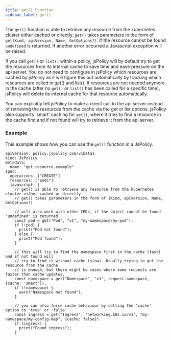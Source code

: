 ```yaml
---
title: get() Function
sidebar_label: get()
---
```


The `get()` function is able to retrieve any resource from the kubernetes cluster either cached or directly. `get()` takes parameters in the form of `get(Kind, apiVersion, Name, GetOptions?)`. 
If the resource cannot be found `undefined` is returned. 
If another error occurred a Javascript exception will be raised.

If you call `get()` or `list()` within a policy, jsPolicy will by default try to get the resources from its internal cache to save time and ease pressure on the api server.
You do not need to configure in jsPolicy which resources are cached by jsPolicy as it will figure this out automatically by tracking which resources are called in get() and list().
If resources are not needed anymore in the cache (after no `get()` or `list()` has been called for a specific time), jsPolicy will delete its internal cache for that resource automatically.

You can explicitly tell jsPolicy to make a direct call to the api server instead of retrieving the resources from the cache via the get or list options. 
jsPolicy also supports 'smart' caching for `get()`, where it tries to find a resource in the cache first and if not found will try to retrieve it from the api server.

### Example

This example shows how you can use the `get()` function in a JsPolicy.

```
apiVersion: policy.jspolicy.com/v1beta1
kind: JsPolicy
metadata:
  name: "get.resource.example"
spec:
  operations: ["CREATE"]
  resources: ["pods"]
  javascript: |
    // get() is able to retrieve any resource from the kubernetes cluster either cached or directly
    // get() takes parameters in the form of (Kind, apiVersion, Name, GetOptions?)
    
    // will also work with other CRDs, if the object cannot be found 'undefined' is returned.
    const pod = get("Pod", "v1", "my-namespace/my-pod");
    if (!pod) {
      print("Pod not found");
    } else {
      print("Pod found");
    }
    
    // this will try to find the namespace first in the cache (fast) and if not found will
    // try to find it without cache (slow). Usually trying to get the resource from the cache
    // is enough, but there might be cases where some requests are faster than cache updates. 
    const namespace = get("Namespace", "v1", request.namespace, {cache: 'smart'});
    if (!namespace) {
      warn("Namespace not found");
    } 
        
    // you can also force cache behaviour by setting the 'cache' option to 'true' or 'false'
    const ingress = get("Ingress", "networking.k8s.io/v1", "my-namespace/my-config-map", {cache: false}) 
    if (ingress) {
      print("Found ingress");
    }
```
